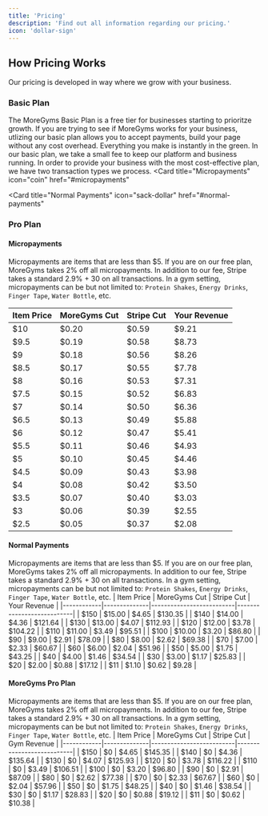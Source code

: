 ```yaml
---
title: 'Pricing'
description: 'Find out all information regarding our pricing.'
icon: 'dollar-sign'
---
```


## How Pricing Works
Our pricing is developed in way where we grow with your business.

### Basic Plan
The MoreGyms Basic Plan is a free tier for businesses starting to prioritze growth. If you are trying to see if MoreGyms works for your business, utlizing our basic plan allows you to accept payments, build your page without any cost overhead. Everything you make is instantly in the green. In our basic plan, we take a small fee to keep our platform and business running. In order to provide your business with the most cost-effective plan, we have two transaction types we process.
<CardGroup cols={2}>
  <Card
    title="Micropayments"
    icon="coin"
    href="#micropayments"
  >

  </Card>

  <Card
    title="Normal Payments"
    icon="sack-dollar"
    href="#normal-payments"
  >

  </Card>

</CardGroup>

### Pro Plan


#### Micropayments
Micropayments are items that are less than $5. If you are on our free plan, MoreGyms takes 2% off all micropayments. In addition to our fee, Stripe takes a standard 2.9% + 30 on all transactions. In a gym setting, micropayments can be but not limited to: `Protein Shakes`, `Energy Drinks`, `Finger Tape`, `Water Bottle`, etc.

| Item Price | MoreGyms Cut | Stripe Cut | Your Revenue|
|------------|--------------|--------------------------|---------------------------|
| $10         | $0.20        | $0.59                    | $9.21                     |
| $9.5        | $0.19        | $0.58                    | $8.73                     |
| $9          | $0.18        | $0.56                    | $8.26                     |
| $8.5        | $0.17        | $0.55                    | $7.78                     |
| $8          | $0.16        | $0.53                    | $7.31                     |
| $7.5        | $0.15        | $0.52                    | $6.83                     |
| $7          | $0.14        | $0.50                    | $6.36                     |
| $6.5        | $0.13        | $0.49                    | $5.88                     |
| $6          | $0.12        | $0.47                    | $5.41                     |
| $5.5        | $0.11        | $0.46                    | $4.93                     |
| $5          | $0.10        | $0.45                    | $4.46                     |
| $4.5        | $0.09        | $0.43                    | $3.98                     |
| $4          | $0.08        | $0.42                    | $3.50                     |
| $3.5        | $0.07        | $0.40                    | $3.03                     |
| $3          | $0.06        | $0.39                    | $2.55                     |
| $2.5        | $0.05        | $0.37                    | $2.08                     |

#### Normal Payments
Micropayments are items that are less than $5. If you are on our free plan, MoreGyms takes 2% off all micropayments. In addition to our fee, Stripe takes a standard 2.9% + 30 on all transactions. In a gym setting, micropayments can be but not limited to: `Protein Shakes`, `Energy Drinks`, `Finger Tape`, `Water Bottle`, etc.
| Item Price | MoreGyms Cut | Stripe Cut | Your Revenue |
|------------|--------------|--------------------------|---------------------------|
| $150        | $15.00       | $4.65                    | $130.35                   |
| $140        | $14.00       | $4.36                    | $121.64                   |
| $130        | $13.00       | $4.07                    | $112.93                   |
| $120        | $12.00       | $3.78                    | $104.22                   |
| $110        | $11.00       | $3.49                    | $95.51                    |
| $100        | $10.00       | $3.20                    | $86.80                    |
| $90         | $9.00        | $2.91                    | $78.09                    |
| $80         | $8.00        | $2.62                    | $69.38                    |
| $70         | $7.00        | $2.33                    | $60.67                    |
| $60         | $6.00        | $2.04                    | $51.96                    |
| $50         | $5.00        | $1.75                    | $43.25                    |
| $40         | $4.00        | $1.46                    | $34.54                    |
| $30         | $3.00        | $1.17                    | $25.83                    |
| $20         | $2.00        | $0.88                    | $17.12                    |
| $11         | $1.10        | $0.62                    | $9.28                     |

#### MoreGyms Pro Plan
Micropayments are items that are less than $5. If you are on our free plan, MoreGyms takes 2% off all micropayments. In addition to our fee, Stripe takes a standard 2.9% + 30 on all transactions. In a gym setting, micropayments can be but not limited to: `Protein Shakes`, `Energy Drinks`, `Finger Tape`, `Water Bottle`, etc.
| Item Price | MoreGyms Cut | Stripe Cut | Gym Revenue |
|------------|--------------|--------------------------|---------------------------|
| $150        | $0           | $4.65                    | $145.35                   |
| $140        | $0           | $4.36                    | $135.64                   |
| $130        | $0           | $4.07                    | $125.93                   |
| $120        | $0           | $3.78                    | $116.22                   |
| $110        | $0           | $3.49                    | $106.51                   |
| $100        | $0           | $3.20                    | $96.80                    |
| $90         | $0           | $2.91                    | $87.09                    |
| $80         | $0           | $2.62                    | $77.38                    |
| $70         | $0           | $2.33                    | $67.67                    |
| $60         | $0           | $2.04                    | $57.96                    |
| $50         | $0           | $1.75                    | $48.25                    |
| $40         | $0           | $1.46                    | $38.54                    |
| $30         | $0           | $1.17                    | $28.83                    |
| $20         | $0           | $0.88                    | $19.12                    |
| $11         | $0           | $0.62                    | $10.38                    |

